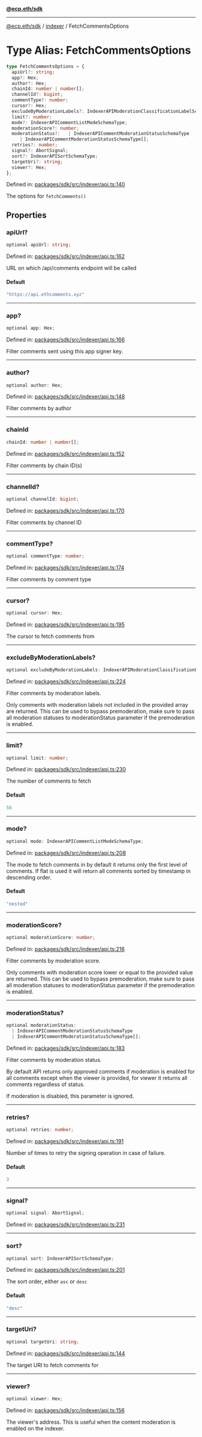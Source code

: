[**@ecp.eth/sdk**](../../index.mdx)

***

[@ecp.eth/sdk](/sdk-reference/index.mdx) / [indexer](/sdk-reference/indexer/index.mdx) / FetchCommentsOptions

# Type Alias: FetchCommentsOptions

```ts
type FetchCommentsOptions = {
  apiUrl?: string;
  app?: Hex;
  author?: Hex;
  chainId: number | number[];
  channelId?: bigint;
  commentType?: number;
  cursor?: Hex;
  excludeByModerationLabels?: IndexerAPIModerationClassificationLabelSchemaType[];
  limit?: number;
  mode?: IndexerAPICommentListModeSchemaType;
  moderationScore?: number;
  moderationStatus?:   | IndexerAPICommentModerationStatusSchemaType
     | IndexerAPICommentModerationStatusSchemaType[];
  retries?: number;
  signal?: AbortSignal;
  sort?: IndexerAPISortSchemaType;
  targetUri?: string;
  viewer?: Hex;
};
```

Defined in: [packages/sdk/src/indexer/api.ts:140](https://github.com/ecp-eth/comments-monorepo/blob/main/packages/sdk/src/indexer/api.ts#L140)

The options for `fetchComments()`

## Properties

### apiUrl?

```ts
optional apiUrl: string;
```

Defined in: [packages/sdk/src/indexer/api.ts:162](https://github.com/ecp-eth/comments-monorepo/blob/main/packages/sdk/src/indexer/api.ts#L162)

URL on which /api/comments endpoint will be called

#### Default

```ts
"https://api.ethcomments.xyz"
```

***

### app?

```ts
optional app: Hex;
```

Defined in: [packages/sdk/src/indexer/api.ts:166](https://github.com/ecp-eth/comments-monorepo/blob/main/packages/sdk/src/indexer/api.ts#L166)

Filter comments sent using this app signer key.

***

### author?

```ts
optional author: Hex;
```

Defined in: [packages/sdk/src/indexer/api.ts:148](https://github.com/ecp-eth/comments-monorepo/blob/main/packages/sdk/src/indexer/api.ts#L148)

Filter comments by author

***

### chainId

```ts
chainId: number | number[];
```

Defined in: [packages/sdk/src/indexer/api.ts:152](https://github.com/ecp-eth/comments-monorepo/blob/main/packages/sdk/src/indexer/api.ts#L152)

Filter comments by chain ID(s)

***

### channelId?

```ts
optional channelId: bigint;
```

Defined in: [packages/sdk/src/indexer/api.ts:170](https://github.com/ecp-eth/comments-monorepo/blob/main/packages/sdk/src/indexer/api.ts#L170)

Filter comments by channel ID

***

### commentType?

```ts
optional commentType: number;
```

Defined in: [packages/sdk/src/indexer/api.ts:174](https://github.com/ecp-eth/comments-monorepo/blob/main/packages/sdk/src/indexer/api.ts#L174)

Filter comments by comment type

***

### cursor?

```ts
optional cursor: Hex;
```

Defined in: [packages/sdk/src/indexer/api.ts:195](https://github.com/ecp-eth/comments-monorepo/blob/main/packages/sdk/src/indexer/api.ts#L195)

The cursor to fetch comments from

***

### excludeByModerationLabels?

```ts
optional excludeByModerationLabels: IndexerAPIModerationClassificationLabelSchemaType[];
```

Defined in: [packages/sdk/src/indexer/api.ts:224](https://github.com/ecp-eth/comments-monorepo/blob/main/packages/sdk/src/indexer/api.ts#L224)

Filter comments by moderation labels.

Only comments with moderation labels not included in the provided array are returned.
This can be used to bypass premoderation, make sure to pass all moderation statuses to moderationStatus parameter
if the premoderation is enabled.

***

### limit?

```ts
optional limit: number;
```

Defined in: [packages/sdk/src/indexer/api.ts:230](https://github.com/ecp-eth/comments-monorepo/blob/main/packages/sdk/src/indexer/api.ts#L230)

The number of comments to fetch

#### Default

```ts
50
```

***

### mode?

```ts
optional mode: IndexerAPICommentListModeSchemaType;
```

Defined in: [packages/sdk/src/indexer/api.ts:208](https://github.com/ecp-eth/comments-monorepo/blob/main/packages/sdk/src/indexer/api.ts#L208)

The mode to fetch comments in by default it returns only the first level of comments.
If flat is used it will return all comments sorted by timestamp in descending order.

#### Default

```ts
"nested"
```

***

### moderationScore?

```ts
optional moderationScore: number;
```

Defined in: [packages/sdk/src/indexer/api.ts:216](https://github.com/ecp-eth/comments-monorepo/blob/main/packages/sdk/src/indexer/api.ts#L216)

Filter comments by moderation score.

Only comments with moderation score lower or equal to the provided value are returned.
This can be used to bypass premoderation, make sure to pass all moderation statuses to moderationStatus parameter
if the premoderation is enabled.

***

### moderationStatus?

```ts
optional moderationStatus: 
  | IndexerAPICommentModerationStatusSchemaType
  | IndexerAPICommentModerationStatusSchemaType[];
```

Defined in: [packages/sdk/src/indexer/api.ts:183](https://github.com/ecp-eth/comments-monorepo/blob/main/packages/sdk/src/indexer/api.ts#L183)

Filter comments by moderation status.

By default API returns only approved comments if moderation is enabled for all comments except
when the viewer is provided, for viewer it returns all comments regardless of status.

If moderation is disabled, this parameter is ignored.

***

### retries?

```ts
optional retries: number;
```

Defined in: [packages/sdk/src/indexer/api.ts:191](https://github.com/ecp-eth/comments-monorepo/blob/main/packages/sdk/src/indexer/api.ts#L191)

Number of times to retry the signing operation in case of failure.

#### Default

```ts
3
```

***

### signal?

```ts
optional signal: AbortSignal;
```

Defined in: [packages/sdk/src/indexer/api.ts:231](https://github.com/ecp-eth/comments-monorepo/blob/main/packages/sdk/src/indexer/api.ts#L231)

***

### sort?

```ts
optional sort: IndexerAPISortSchemaType;
```

Defined in: [packages/sdk/src/indexer/api.ts:201](https://github.com/ecp-eth/comments-monorepo/blob/main/packages/sdk/src/indexer/api.ts#L201)

The sort order, either `asc` or `desc`

#### Default

```ts
"desc"
```

***

### targetUri?

```ts
optional targetUri: string;
```

Defined in: [packages/sdk/src/indexer/api.ts:144](https://github.com/ecp-eth/comments-monorepo/blob/main/packages/sdk/src/indexer/api.ts#L144)

The target URI to fetch comments for

***

### viewer?

```ts
optional viewer: Hex;
```

Defined in: [packages/sdk/src/indexer/api.ts:156](https://github.com/ecp-eth/comments-monorepo/blob/main/packages/sdk/src/indexer/api.ts#L156)

The viewer's address. This is useful when the content moderation is enabled on the indexer.
